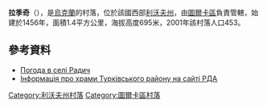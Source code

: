 {{coord|49|6|51|N|23|7|39|E|scale:100000|display=title}}

'''拉季奇'''（{{lang-uk|Радич}}），是[[烏克蘭|烏克蘭]]的村落，位於該國西部[[利沃夫州|利沃夫州]]，由[[圖爾卡區|圖爾卡區]]負責管轄，始建於1456年，面積1.4平方公里，海拔高度695米，2001年該村落人口453。

==參考資料==
* [http://weather.in.ua/ua/l'vovskaja/21971 Погода в селі Радич] {{Wayback|url=http://weather.in.ua/ua/l'vovskaja/21971 |date=20160305091535 }}
* [http://turka-rda.gov.ua/turkivschyna-turystychna/1284-2/ Інформація про храми Турківського району на сайті РДА] {{Wayback|url=http://turka-rda.gov.ua/turkivschyna-turystychna/1284-2/ |date=20161006031122 }}

{{DEFAULTSORT:Радич}}
[[Category:利沃夫州村落|Category:利沃夫州村落]]
[[Category:圖爾卡區村落|Category:圖爾卡區村落]]


{{Lviv-geo-stub}}